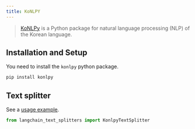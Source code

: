 ```yaml
---
title: KoNLPY
---
```


>[KoNLPy](https://konlpy.org/) is a Python package for natural language processing (NLP)
> of the Korean language.


## Installation and Setup

You need to install the `konlpy` python package.

```bash
pip install konlpy
```

## Text splitter

See a [usage example](/oss/python/how-to/split_by_token/#konlpy).

```python
from langchain_text_splitters import KonlpyTextSplitter
```
